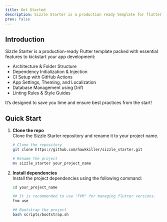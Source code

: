 ```yaml
---
title: Get Started
description: Sizzle Starter is a production ready template for flutter applications.
prev: false
---
```


## Introduction

Sizzle Starter is a production-ready Flutter template packed with essential features to kickstart your app development:

- Architecture & Folder Structure  
- Dependency Initialization & Injection  
- CI Setup with GitHub Actions  
- App Settings, Theming, and Localization  
- Database Management using Drift  
- Linting Rules & Style Guides  

It’s designed to save you time and ensure best practices from the start!

## Quick Start

1. **Clone the repo**  
   Clone the Sizzle Starter repository and rename it to your project name.

   ```bash
   # Clone the repository
   git clone https://github.com/hawkkiller/sizzle_starter.git

   # Rename the project
   mv sizzle_starter your_project_name 
   ```
2. **Install dependencies**  
   Install the project dependencies using the following command:

   ```bash
   cd your_project_name

   ## It is recommended to use "FVM" for managing flutter versions.
   fvm use

   ## Bootstrap the project
   bash scripts/bootstrap.sh
   ```
